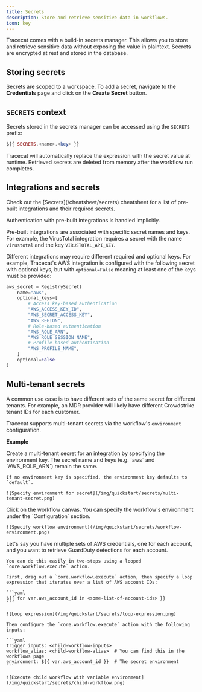 ```yaml
---
title: Secrets
description: Store and retrieve sensitive data in workflows.
icon: key
---
```



Tracecat comes with a build-in secrets manager.
This allows you to store and retrieve sensitive data without exposing the value in plaintext.
Secrets are encrypted at rest and stored in the database.

## Storing secrets

Secrets are scoped to a workspace. To add a secret, navigate to the **Credentials** page and click on the **Create Secret** button.

<SecretsExample />

## `SECRETS` context

Secrets stored in the secrets manager can be accessed using the `SECRETS` prefix:

```php
${{ SECRETS.<name>.<key> }}
```

Tracecat will automatically replace the expression with the secret value at runtime.
Retrieved secrets are deleted from memory after the workflow run completes.

## Integrations and secrets

<Tip>
    Check out the [Secrets](/cheatsheet/secrets) cheatsheet for a list of pre-built integrations and their required secrets.
</Tip>

Authentication with pre-built integrations is handled implicitly.

Pre-built integrations are associated with specific secret names and keys.
For example, the VirusTotal integration requires a secret with the name `virustotal` and the key `VIRUSTOTAL_API_KEY`.

Different integrations may require different required and optional keys.
For example, Tracecat's AWS integration is configured with the following secret with optional keys, but with `optional=False` meaning at least one of the keys must be provided:

```python
aws_secret = RegistrySecret(
    name="aws",
    optional_keys=[
        # Access key-based authentication
        "AWS_ACCESS_KEY_ID",
        "AWS_SECRET_ACCESS_KEY",
        "AWS_REGION",
        # Role-based authentication
        "AWS_ROLE_ARN",
        "AWS_ROLE_SESSION_NAME",
        # Profile-based authentication
        "AWS_PROFILE_NAME",
    ]
    optional=False
)
```

## Multi-tenant secrets

A common use case is to have different sets of the same secret for different tenants.
For example, an MDR provider will likely have different Crowdstrike tenant IDs for each customer.

Tracecat supports multi-tenant secrets via the workflow's `environment` configuration.

**Example**

<Steps>
  <Step title="Create a multi-tenant secret">
    Create a multi-tenant secret for an integration by specifying the environment key.
    The secret name and keys (e.g. `aws` and `AWS_ROLE_ARN`) remain the same.

    If no environment key is specified, the environment key defaults to `default`.

    ![Specify environment for secret](/img/quickstart/secrets/multi-tenant-secret.png)
  </Step>
<Step title="Specify workflow environment">
    Click on the workflow canvas. You can specify the workflow's environment under the `Configuration` section.

    ![Specify workflow environment](/img/quickstart/secrets/workflow-environment.png)
  </Step>
  <Step title="Trigger multi-tenant workflows">
    Let's say you have multiple sets of AWS credentials, one for each account, and you want to retrieve GuardDuty detections for each account.

    You can do this easily in two-steps using a looped `core.workflow.execute` action.

    First, drag out a `core.workflow.execute` action, then specify a loop expression that iterates over a list of AWS account IDs:

    ```yaml
    ${{ for var.aws_account_id in <some-list-of-account-ids> }}
    ```

    ![Loop expression](/img/quickstart/secrets/loop-expression.png)

    Then configure the `core.workflow.execute` action with the following inputs:

    ```yaml
    trigger_inputs: <child-workflow-inputs>
    workflow_alias: <child-workflow-alias>  # You can find this in the workflows page
    environment: ${{ var.aws_account_id }}  # The secret environment
    ```

    ![Execute child workflow with variable environment](/img/quickstart/secrets/child-workflow.png)
  </Step>
</Steps>
